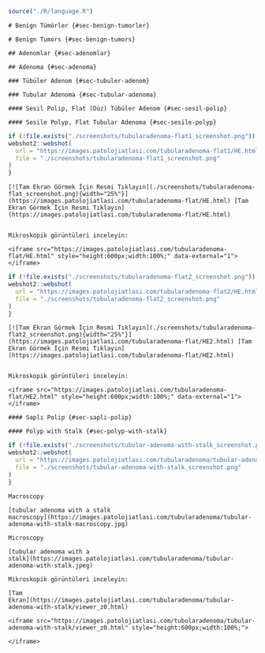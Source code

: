 ```r
source("./R/language.R")
```

```asis
# Benign Tümörler {#sec-benign-tumorler}
```

```asis
# Benign Tumors {#sec-benign-tumors}
```

```asis
## Adenomlar {#sec-adenomlar}
```

```asis
## Adenoma {#sec-adenoma}
```


```asis
### Tübüler Adenom {#sec-tubuler-adenom}
```

```asis
### Tubular Adenoma {#sec-tubular-adenoma}
```


```asis
#### Sesil Polip, Flat (Düz) Tübüler Adenom {#sec-sesil-polip}
```


```asis
#### Sesile Polyp, Flat Tubular Adenoma {#sec-sesile-polyp}
```


```r
if (!file.exists("./screenshots/tubularadenoma-flat1_screenshot.png")) {
webshot2::webshot(
  url = "https://images.patolojiatlasi.com/tubularadenoma-flat1/HE.html",
  file = "./screenshots/tubularadenoma-flat1_screenshot.png"
)
}
```



```asis
[![Tam Ekran Görmek İçin Resmi Tıklayın](./screenshots/tubularadenoma-flat_screenshot.png){width="25%"}](https://images.patolojiatlasi.com/tubularadenoma-flat/HE.html) [Tam Ekran Görmek İçin Resmi Tıklayın](https://images.patolojiatlasi.com/tubularadenoma-flat/HE.html)


Mikroskopik görüntüleri inceleyin:

<iframe src="https://images.patolojiatlasi.com/tubularadenoma-flat/HE.html" style="height:600px;width:100%;" data-external="1"></iframe>
```





```r
if (!file.exists("./screenshots/tubularadenoma-flat2_screenshot.png")) {
webshot2::webshot(
  url = "https://images.patolojiatlasi.com/tubularadenoma-flat2/HE.html",
  file = "./screenshots/tubularadenoma-flat2_screenshot.png"
)
}
```


```asis
[![Tam Ekran Görmek İçin Resmi Tıklayın](./screenshots/tubularadenoma-flat2_screenshot.png){width="25%"}](https://images.patolojiatlasi.com/tubularadenoma-flat/HE2.html) [Tam Ekran Görmek İçin Resmi Tıklayın](https://images.patolojiatlasi.com/tubularadenoma-flat/HE2.html)


Mikroskopik görüntüleri inceleyin:

<iframe src="https://images.patolojiatlasi.com/tubularadenoma-flat/HE2.html" style="height:600px;width:100%;" data-external="1"></iframe>

```

```asis
#### Saplı Polip {#sec-sapli-polip}
```


```asis
#### Polyp with Stalk {#sec-polyp-with-stalk}
```



```r
if (!file.exists("./screenshots/tubular-adenoma-with-stalk_screenshot.png")) {
webshot2::webshot(
  url = "https://images.patolojiatlasi.com/tubularadenoma/tubular-adenoma-with-stalk/viewer_z0.html",
  file = "./screenshots/tubular-adenoma-with-stalk_screenshot.png"
)
}
```


```asis
Macroscopy

[tubular adenoma with a stalk
macroscopy](https://images.patolojiatlasi.com/tubularadenoma/tubular-adenoma-with-stalk-macroscopy.jpg)
```

```asis
Microscopy

[tubular adenoma with a
stalk](https://images.patolojiatlasi.com/tubularadenoma/tubular-adenoma-with-stalk.jpeg)
```

```asis
Mikroskopik görüntüleri inceleyin:

[Tam
Ekran](https://images.patolojiatlasi.com/tubularadenoma/tubular-adenoma-with-stalk/viewer_z0.html)

<iframe src="https://images.patolojiatlasi.com/tubularadenoma/tubular-adenoma-with-stalk/viewer_z0.html" style="height:600px;width:100%;">

</iframe>
```
